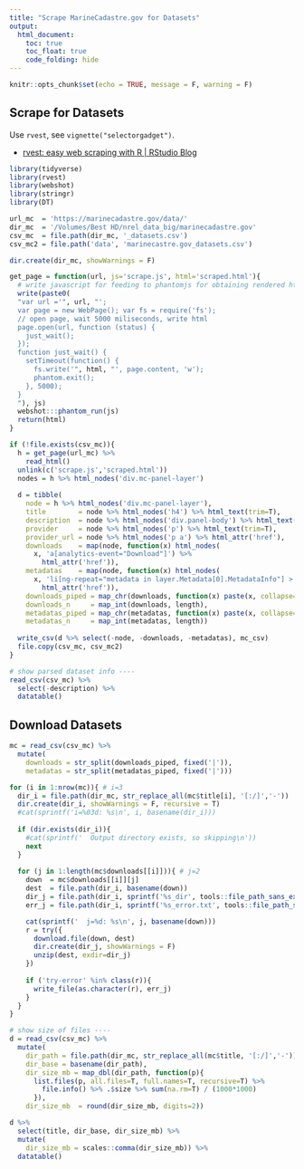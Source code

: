 ```yaml
---
title: "Scrape MarineCadastre.gov for Datasets"
output:
  html_document:
    toc: true
    toc_float: true
    code_folding: hide
---
```


```r
knitr::opts_chunk$set(echo = TRUE, message = F, warning = F)
```

## Scrape for Datasets

Use `rvest`, see `vignette("selectorgadget")`.

- [rvest: easy web scraping with R | RStudio Blog](https://blog.rstudio.org/2014/11/24/rvest-easy-web-scraping-with-r/)

```r
library(tidyverse)
library(rvest)
library(webshot)
library(stringr)
library(DT)

url_mc  = 'https://marinecadastre.gov/data/'
dir_mc  = '/Volumes/Best HD/nrel_data_big/marinecadastre.gov'
csv_mc  = file.path(dir_mc, '_datasets.csv')
csv_mc2 = file.path('data', 'marinecastre.gov_datasets.csv')

dir.create(dir_mc, showWarnings = F)

get_page = function(url, js='scrape.js', html='scraped.html'){
  # write javascript for feeding to phantomjs for obtaining rendered html
  write(paste0(
  "var url ='", url, "';
  var page = new WebPage(); var fs = require('fs');
  // open page, wait 5000 miliseconds, write html
  page.open(url, function (status) {
    just_wait();
  });
  function just_wait() {
    setTimeout(function() {
      fs.write('", html, "', page.content, 'w');
      phantom.exit();
    }, 5000);
  }
  "), js)
  webshot:::phantom_run(js)
  return(html)
}

if (!file.exists(csv_mc)){
  h = get_page(url_mc) %>%
    read_html()
  unlink(c('scrape.js','scraped.html'))
  nodes = h %>% html_nodes('div.mc-panel-layer')
  
  d = tibble(
    node = h %>% html_nodes('div.mc-panel-layer'),
    title        = node %>% html_nodes('h4') %>% html_text(trim=T),
    description  = node %>% html_nodes('div.panel-body') %>% html_text(trim=T),
    provider     = node %>% html_nodes('p') %>% html_text(trim=T),
    provider_url = node %>% html_nodes('p a') %>% html_attr('href'),
    downloads    = map(node, function(x) html_nodes(
      x, 'a[analytics-event="Download"]') %>% 
        html_attr('href')),
    metadatas    = map(node, function(x) html_nodes(
      x, 'li[ng-repeat="metadata in layer.Metadata[0].MetadataInfo"] > a') %>% 
        html_attr('href')),
    downloads_piped = map_chr(downloads, function(x) paste(x, collapse='|')),
    downloads_n     = map_int(downloads, length),
    metadatas_piped = map_chr(metadatas, function(x) paste(x, collapse='|')),
    metadatas_n     = map_int(metadatas, length))
    
  write_csv(d %>% select(-node, -downloads, -metadatas), mc_csv)
  file.copy(csv_mc, csv_mc2)
}

# show parsed dataset info ----
read_csv(csv_mc) %>%
  select(-description) %>%
  datatable()
```


## Download Datasets

```r
mc = read_csv(csv_mc) %>%
  mutate(
    downloads = str_split(downloads_piped, fixed('|')),
    metadatas = str_split(metadatas_piped, fixed('|')))

for (i in 1:nrow(mc)){ # i=3
  dir_i = file.path(dir_mc, str_replace_all(mc$title[i], '[:/]','-'))
  dir.create(dir_i, showWarnings = F, recursive = T)
  #cat(sprintf('i=%03d: %s\n', i, basename(dir_i)))
  
  if (dir.exists(dir_i)){
    #cat(sprintf('  Output directory exists, so skipping\n'))
    next
  }
  
  for (j in 1:length(mc$downloads[[i]])){ # j=2
    down  = mc$downloads[[i]][j]
    dest  = file.path(dir_i, basename(down))
    dir_j = file.path(dir_i, sprintf('%s_dir', tools::file_path_sans_ext(basename(down))))
    err_j = file.path(dir_i, sprintf('%s_error.txt', tools::file_path_sans_ext(basename(down))))

    cat(sprintf('  j=%d: %s\n', j, basename(down)))
    r = try({
      download.file(down, dest)
      dir.create(dir_j, showWarnings = F)
      unzip(dest, exdir=dir_j)
    })
    
    if ('try-error' %in% class(r)){
      write_file(as.character(r), err_j)
    }
  }
}

# show size of files ----
d = read_csv(csv_mc) %>%
  mutate(
    dir_path = file.path(dir_mc, str_replace_all(mc$title, '[:/]','-')),
    dir_base = basename(dir_path),
    dir_size_mb = map_dbl(dir_path, function(p){
      list.files(p, all.files=T, full.names=T, recursive=T) %>%
        file.info() %>% .$size %>% sum(na.rm=T) / (1000*1000)
      }),
    dir_size_mb  = round(dir_size_mb, digits=2))

d %>%
  select(title, dir_base, dir_size_mb) %>%
  mutate(
    dir_size_mb = scales::comma(dir_size_mb)) %>%
  datatable()
```

